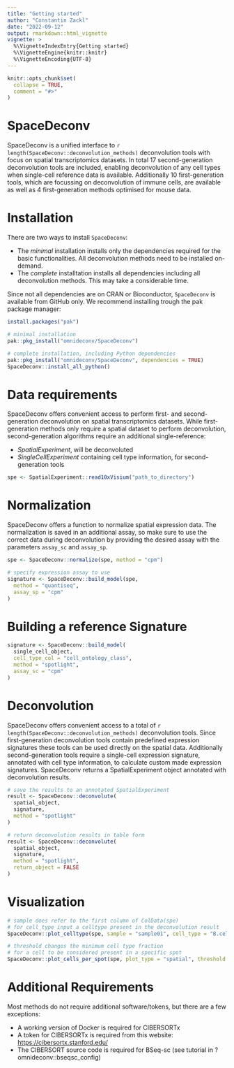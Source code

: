 ```yaml
---
title: "Getting started"
author: "Constantin Zackl"
date: "2022-09-12"
output: rmarkdown::html_vignette
vignette: >
  %\VignetteIndexEntry{Getting started}
  %\VignetteEngine{knitr::knitr}
  %\VignetteEncoding{UTF-8}
---
```

```r
knitr::opts_chunk$set(
  collapse = TRUE,
  comment = "#>"
)
```

# SpaceDeconv 
SpaceDeconv is a unified interface to `r length(SpaceDeconv::deconvolution_methods)` deconvolution tools with focus on spatial transcriptomics datasets. In total 17 second-generation deconvolution tools are included, enabling deconvolution of any cell types when single-cell reference data is available. Additionally 10 first-generation tools, which are focussing on deconvolution of immune cells, are available as well as 4 first-generation methods optimised for mouse data.

# Installation 

There are two ways to install `SpaceDeconv`:

* The _minimal_ installation installs only the dependencies required for the basic functionalities. All deconvolution methods need to be installed on-demand. 
* The _complete_ installtation installs all dependencies including all deconvolution methods. This may take a considerable time. 

Since not all dependencies are on CRAN or Bioconductor, `SpaceDeconv` is available from GitHub only. We recommend installing trough the pak package manager: 

```r
install.packages("pak")

# minimal installation
pak::pkg_install("omnideconv/SpaceDeconv")

# complete installation, including Python dependencies
pak::pkg_install("omnideconv/SpaceDeconv", dependencies = TRUE)
SpaceDeconv::install_all_python()
```

# Data requirements
SpaceDeconv offers convenient access to perform first- and second-generation deconvolution on spatial transcriptomics datasets. While first-generation methods only require a spatial dataset to perform deconvolution, second-generation algorithms require an additional single-reference: 

* _SpatialExperiment_, will be deconvoluted
* _SingleCellExperiment_ containing cell type information, for second-generation tools

```r
spe <- SpatialExperiment::read10xVisium("path_to_directory")
```


# Normalization
SpaceDeconv offers a function to normalize spatial expression data. The normalization is saved in an additional assay, so make sure to use the correct data during deconvolution by providing the desired assay with the parameters `assay_sc` and `assay_sp`.
```  r
spe <- SpaceDeconv::normalize(spe, method = "cpm")

# specify expression assay to use
signature <- SpaceDeconv::build_model(spe,
  method = "quantiseq",
  assay_sp = "cpm"
)
```

# Building a reference Signature

``` r
signature <- SpaceDeconv::build_model(
  single_cell_object,
  cell_type_col = "cell_ontology_class",
  method = "spotlight",
  assay_sc = "cpm"
)
```

# Deconvolution
SpaceDeconv offers convenient access to a total of `r length(SpaceDeconv::deconvolution_methods)` deconvolution tools. Since first-generation deconvolution tools contain predefined expression signatures these tools can be used directly on the spatial data. Additionally second-generation tools require a single-cell expression signature, annotated with cell type information, to calculate custom made expression signatures. SpaceDeconv returns a SpatialExperiment object annotated with deconvolution results. 

``` r
# save the results to an annotated SpatialExperiment
result <- SpaceDeconv::deconvolute(
  spatial_object,
  signature,
  method = "spotlight"
)

# return deconvolution results in table form
result <- SpaceDeconv::deconvolute(
  spatial_object,
  signature,
  method = "spotlight",
  return_object = FALSE
)
```
# Visualization 

```r
# sample does refer to the first column of ColData(spe)
# for cell_type input a celltype present in the deconvolution result
SpaceDeconv::plot_celltype(spe, sample = "sample01", cell_type = "B.cells")

# threshold changes the minimum cell type fraction
# for a cell to be considered present in a specific spot
SpaceDeconv::plot_cells_per_spot(spe, plot_type = "spatial", threshold = 0.01)
```

# Additional Requirements
Most methods do not require additional software/tokens, but there are a few exceptions: 

* A working version of Docker is required for CIBERSORTx
* A token for CIBERSORTx is required from this website:
  <https://cibersortx.stanford.edu/>
* The CIBERSORT source code is required for BSeq-sc (see tutorial in
  ?omnideconv::bseqsc_config)
